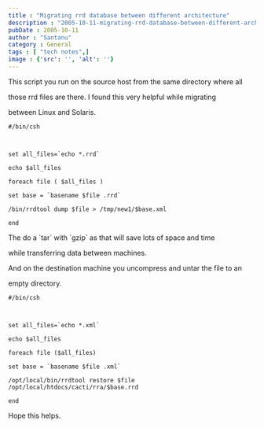 ```yaml
---
title : "Migrating rrd database between different architecture"
description : "2005-10-11-migrating-rrd-database-between-different-architecture"
pubDate : 2005-10-11
author : "Santanu"
category : General
tags : [ "tech notes",]
image : {'src': '', 'alt': ''}
---
```

This script you run on the source host from the same directory where all

those rrd files are there. I found this very helpful while migrating

between Linux and Solaris.  



  



    #/bin/csh



    set all_files=`echo *.rrd`

    echo $all_files

    foreach file ( $all_files )

    set base = `basename $file .rrd`

    /bin/rrdtool dump $file > /tmp/new1/$base.xml

    end



  



  

The do a \`tar\` with \`gzip\` as that will save lots of space and time

while transferring data between machines.  



  

And on the destination machine you uncompress and untar the file to an

empty directory.  



    #/bin/csh



    set all_files=`echo *.xml`

    echo $all_files

    foreach file ($all_files)

    set base = `basename $file .xml`

    /opt/local/bin/rrdtool restore $file /opt/local/htdocs/cacti/rra/$base.rrd

    end



  



  

  

Hope this helps.
